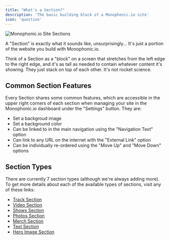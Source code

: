 ```yaml
---
title: "What's a Section?"
description: 'The basic building block of a Monophonic.io site'
icon: 'question'
---
```


<img
  className="block"
  src="/images/whatsASection.png"
  alt="Monophonic.io Site Sections"
/>

A "Section" is exactly what it sounds like, unsurprisingly... It's just a portion of the website you build with Monophonic.io.

Think of a Section as a "block" on a screen that stretches from the left edge to the right edge, and it's as tall as needed to contain whatever content it's showing. They just stack on top of each other. It's not rocket science.

## Common Section Features

Every Section shares some common features, which are accessible in the upper right corners of each section when managing your site in the Monophonic.io dashboard under the "Settings" button. They are:

* Set a backgroud image
* Set a background color
* Can be linked to in the main navigation using the "Navigation Text" option
* Can link to any URL on the internet with the "External Link" option
* Can be individually re-ordered using the "Move Up" and "Move Down" options

## Section Types

There are currently 7 section types (although we're always adding more). To get more details about each of the available types of sections, visit any of these links:

* [Track Section](/sections/track-section)
* [Video Section](/sections/video-section)
* [Shows Section](/sections/shows-section)
* [Photos Section](/sections/photos-section)
* [Merch Section](/sections/merch-section)
* [Text Section](/sections/text-section)
* [Hero Image Section](/sections/hero-image-section)
